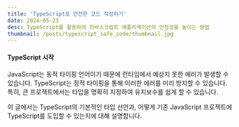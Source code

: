 ```yaml
---
title: 'TypeScript로 안전한 코드 작성하기'
date: 2024-05-23
desc: TypeScript를 활용하여 자바스크립트 애플리케이션의 안정성을 높이는 방법
thumbnail: /posts/typescript_safe_code/thumbnail.jpg
---
```


#### TypeScript 시작

JavaScript는 동적 타이핑 언어이기 때문에 런타임에서 예상치 못한 에러가 발생할 수 있습니다. TypeScript는 정적 타이핑을 통해 이러한 에러를 미리 방지할 수 있습니다. 특히, 큰 프로젝트에서는 타입을 명확히 지정하여 유지보수를 쉽게 할 수 있습니다.

이 글에서는 TypeScript의 기본적인 타입 선언과, 어떻게 기존 JavaScript 프로젝트에 TypeScript를 도입할 수 있는지에 대해 설명합니다.

